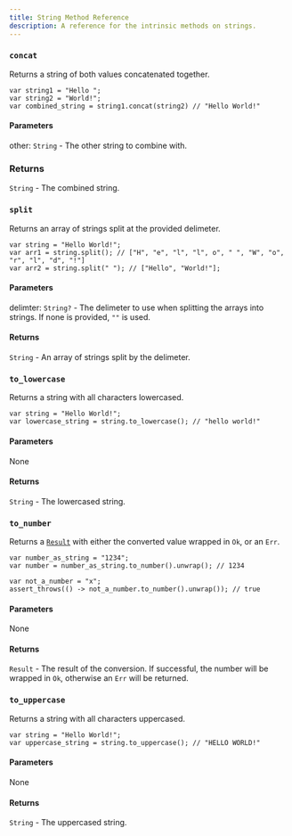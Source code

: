 ---
title: String Method Reference
description: A reference for the intrinsic methods on strings.
---


### `concat`

Returns a string of both values concatenated together.

```ql
var string1 = "Hello ";
var string2 = "World!";
var combined_string = string1.concat(string2) // "Hello World!"
```

#### Parameters

other: `String` - The other string to combine with.

### Returns

`String` - The combined string.

### `split`

Returns an array of strings split at the provided delimeter.

```ql
var string = "Hello World!";
var arr1 = string.split(); // ["H", "e", "l", "l", o", " ", "W", "o", "r", "l", "d", "!"]
var arr2 = string.split(" "); // ["Hello", "World!"];
```

#### Parameters

delimter: `String?` <Badge text="optional" /> - The delimeter to use when splitting the arrays into strings. If none is provided, `""` is used.

#### Returns

`String` - An array of strings split by the delimeter.

### `to_lowercase`

Returns a string with all characters lowercased.

```ql
var string = "Hello World!";
var lowercase_string = string.to_lowercase(); // "hello world!"
```

#### Parameters

None

#### Returns

`String` - The lowercased string.

### `to_number`

Returns a [`Result`](/reference/api/result) with either the converted value wrapped in `Ok`, or an `Err`.

```ql
var number_as_string = "1234";
var number = number_as_string.to_number().unwrap(); // 1234

var not_a_number = "x";
assert_throws(() -> not_a_number.to_number().unwrap()); // true
```

#### Parameters

None

#### Returns

`Result` - The result of the conversion. If successful, the number will be wrapped in `Ok`, otherwise an `Err` will be returned.

### `to_uppercase`

Returns a string with all characters uppercased.

```ql
var string = "Hello World!";
var uppercase_string = string.to_uppercase(); // "HELLO WORLD!"
```

#### Parameters

None

#### Returns

`String` - The uppercased string.

